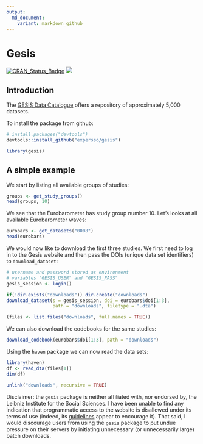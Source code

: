 ```yaml
---
output:
  md_document:
    variant: markdown_github
---
```


# Gesis

[![CRAN_Status_Badge](http://www.r-pkg.org/badges/version/gesis)](http://cran.r-project.org/package=gesis)
[![](http://cranlogs.r-pkg.org/badges/grand-total/gesis)](http://cran.r-project.org/web/packages/gesis)

## Introduction

The [GESIS Data Catalogue](https://dbk.gesis.org/) offers a repository of 
approximately 5,000 datasets. 

To install the package from github:

```r
# install.packages("devtools")
devtools::install_github("expersso/gesis")
```

```r
library(gesis)
```

## A simple example

We start by listing all available groups of studies:

```r
groups <- get_study_groups()
head(groups, 10)
```

We see that the Eurobarometer has study group number 10. Let's looks at all available 
Eurobarometer waves:

```r
eurobars <- get_datasets("0008")
head(eurobars)
```

We would now like to download the first three studies. We first need to log in
to the Gesis website and then pass the DOIs (unique data set identifiers) to 
`download_dataset`:

```r
# username and password stored as environment 
# variables "GESIS_USER" and "GESIS_PASS"
gesis_session <- login()
```

```r
if(!dir.exists("downloads")) dir.create("downloads")
download_dataset(s = gesis_session, doi = eurobars$doi[1:3], 
                 path = "downloads", filetype = ".dta")

(files <- list.files("downloads", full.names = TRUE))
```

We can also download the codebooks for the same studies:

```r
download_codebook(eurobars$doi[1:3], path = "downloads")
```

Using the `haven` package we can now read the data sets:

```r
library(haven)
df <- read_dta(files[1])
dim(df)
```

```r
unlink("downloads", recursive = TRUE)
```

Disclaimer: the `gesis` package is neither affiliated with, nor endorsed by, the
Leibniz Institute for the Social Sciences. I have been unable to find any 
indication that programmatic access to the website is disallowed under its terms
of use (indeed, its 
[guidelines](https://dbk.gesis.org/dbksearch/guidelines.asp) appear to 
encourage it). That said, I would discourage users from using the `gesis`
package to put undue pressure on their servers by initiating unnecessary (or
unnecessarily large) batch downloads.